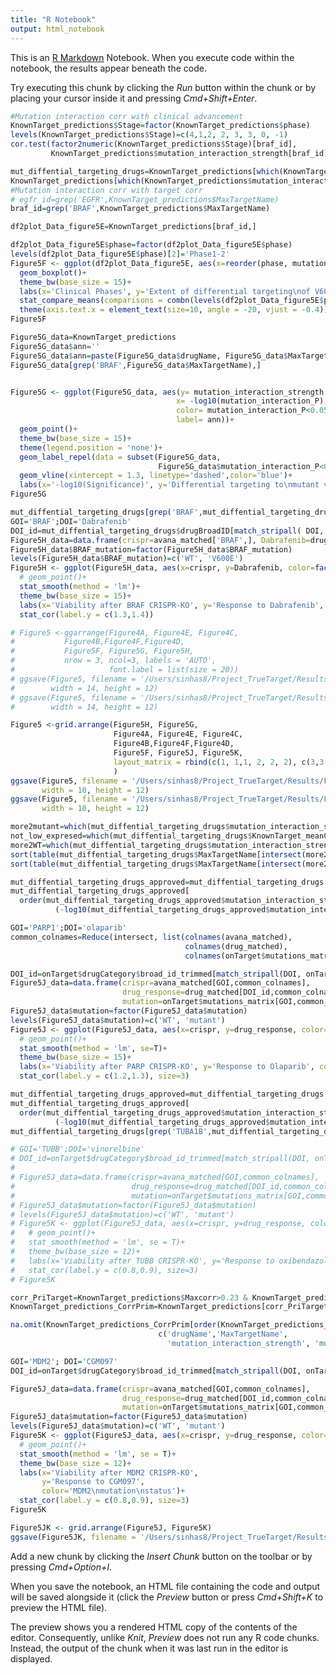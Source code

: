 ```yaml
---
title: "R Notebook"
output: html_notebook
---
```


This is an [R Markdown](http://rmarkdown.rstudio.com) Notebook. When you execute code within the notebook, the results appear beneath the code. 

Try executing this chunk by clicking the *Run* button within the chunk or by placing your cursor inside it and pressing *Cmd+Shift+Enter*. 
<!-- Landscape of differential targeting drugs -->
<!-- Correlation between BRAF inhibitor phase and BRAF V600E specificity -->
```r
#Mutation interaction corr with clinical advancement
KnownTarget_predictions$Stage=factor(KnownTarget_predictions$phase)
levels(KnownTarget_predictions$Stage)=c(4,1,2, 2, 3, 3, 0, -1)
cor.test(factor2numeric(KnownTarget_predictions$Stage)[braf_id],
         KnownTarget_predictions$mutation_interaction_strength[braf_id])

mut_diffential_targeting_drugs=KnownTarget_predictions[which(KnownTarget_predictions$mutation_interaction_P<0.05),]
KnownTarget_predictions[which(KnownTarget_predictions$mutation_interaction_P<0.05),-c(4:7, 8:19)]
#Mutation interaction corr with target corr
# egfr_id=grep('EGFR',KnownTarget_predictions$MaxTargetName)
braf_id=grep('BRAF',KnownTarget_predictions$MaxTargetName)

df2plot_Data_figure5E=KnownTarget_predictions[braf_id,]
```
<!-- Plot 5F: Correlation between BRAF inhibitor phase and BRAF V600E specificity -->
```r
df2plot_Data_figure5E$phase=factor(df2plot_Data_figure5E$phase)
levels(df2plot_Data_figure5E$phase)[2]='Phase1-2'
Figure5F <- ggplot(df2plot_Data_figure5E, aes(x=reorder(phase, mutation_interaction_strength), y=mutation_interaction_strength))+
  geom_boxplot()+
  theme_bw(base_size = 15)+
  labs(x='Clinical Phases', y='Extent of differential targeting\nof V600E')+
  stat_compare_means(comparisons = combn(levels(df2plot_Data_figure5E$phase), 2, simplify = F))+
  theme(axis.text.x = element_text(size=10, angle = -20, vjust = -0.4))
Figure5F
```
<!-- Figure 5G - Landscape of all differential binding -->
```r
Figure5G_data=KnownTarget_predictions
Figure5G_data$ann=''
Figure5G_data$ann=paste(Figure5G_data$drugName, Figure5G_data$MaxTargetName,sep=';')
Figure5G_data[grep('BRAF',Figure5G_data$MaxTargetName),]


Figure5G <- ggplot(Figure5G_data, aes(y= mutation_interaction_strength,
                                     x= -log10(mutation_interaction_P),
                                     color= mutation_interaction_P<0.05,
                                     label= ann))+
  geom_point()+
  theme_bw(base_size = 15)+
  theme(legend.position = 'none')+
  geom_label_repel(data = subset(Figure5G_data,
                                 Figure5G_data$mutation_interaction_P<0.01))+
  geom_vline(xintercept = 1.3, linetype='dashed',color='blue')+
  labs(x='-log10(Significance)', y='Differential targeting to\nmutant vs WT')
Figure5G
```
<!-- Extract Figure5H Data -->
```r
mut_diffential_targeting_drugs[grep('BRAF',mut_diffential_targeting_drugs$MaxTargetName),]
GOI='BRAF';DOI='Dabrafenib'
DOI_id=mut_diffential_targeting_drugs$drugBroadID[match_stripall( DOI, mut_diffential_targeting_drugs$drugName)]
Figure5H_data=data.frame(crispr=avana_matched['BRAF',], Dabrafenib=drug_matched[DOI_id,], BRAF_mutation=mutation_matched['BRAF',])
Figure5H_data$BRAF_mutation=factor(Figure5H_data$BRAF_mutation)
levels(Figure5H_data$BRAF_mutation)=c('WT', 'V600E')
Figure5H <- ggplot(Figure5H_data, aes(x=crispr, y=Dabrafenib, color=factor(BRAF_mutation)))+
  # geom_point()+
  stat_smooth(method = 'lm')+
  theme_bw(base_size = 15)+
  labs(x='Viability after BRAF CRISPR-KO', y='Response to Dabrafenib', color='BRAF\nmutation\nstatus')+
  stat_cor(label.y = c(1.3,1.4))
```
<!-- Putting all Figure together -->
```r
# Figure5 <-ggarrange(Figure4A, Figure4E, Figure4C,
#           Figure4B,Figure4F,Figure4D,
#           Figure5F, Figure5G, Figure5H,
#           nrow = 3, ncol=3, labels = 'AUTO',
#                     font.label = list(size = 20))
# ggsave(Figure5, filename = '/Users/sinhas8/Project_TrueTarget/Results/Figure5v1.png',
#        width = 14, height = 12)
# ggsave(Figure5, filename = '/Users/sinhas8/Project_TrueTarget/Results/Figure5v1.pdf',
#        width = 14, height = 12)
```
```r
Figure5 <-grid.arrange(Figure5H, Figure5G,
                       Figure4A, Figure4E, Figure4C,
                       Figure4B,Figure4F,Figure4D,
                       Figure5F, Figure5J, Figure5K,
                       layout_matrix = rbind(c(1, 1,1, 2, 2, 2), c(3,3, 4,4, 5,5), c(6,6, 7,7, 8,8), c(9,9,10,10,11,11))
                       )
ggsave(Figure5, filename = '/Users/sinhas8/Project_TrueTarget/Results/Figure5v2.png',
       width = 10, height = 12)
ggsave(Figure5, filename = '/Users/sinhas8/Project_TrueTarget/Results/Figure5v2.pdf',
       width = 10, height = 12)
```



<!-- Find genes that are most frequenty targeted by differential targeting drugs -->
```r
more2mutant=which(mut_diffential_targeting_drugs$mutation_interaction_strength>0)
not_low_expresed=which(mut_diffential_targeting_drugs$KnownTarget_meanCorr>3)
more2WT=which(mut_diffential_targeting_drugs$mutation_interaction_strength<0)
sort(table(mut_diffential_targeting_drugs$MaxTargetName[intersect(more2mutant, not_low_expresed)]), decreasing = T)
sort(table(mut_diffential_targeting_drugs$MaxTargetName[intersect(more2WT, not_low_expresed)]), decreasing = T)
```

<!-- Extract Figure5H Data -->
```r
mut_diffential_targeting_drugs_approved=mut_diffential_targeting_drugs[which(mut_diffential_targeting_drugs$phase=='Launched'),]
mut_diffential_targeting_drugs_approved[
  order(mut_diffential_targeting_drugs_approved$mutation_interaction_strength*
          (-log10(mut_diffential_targeting_drugs_approved$mutation_interaction_P))),]
```
<!-- PARP1 -->
```r
GOI='PARP1';DOI='olaparib'
common_colnames=Reduce(intersect, list(colnames(avana_matched),
                                       colnames(drug_matched),
                                       colnames(onTarget$mutations_matrix)))

DOI_id=onTarget$drugCategory$broad_id_trimmed[match_stripall(DOI, onTarget$drugCategory$name)]
Figure5J_data=data.frame(crispr=avana_matched[GOI,common_colnames],
                         drug_response=drug_matched[DOI_id,common_colnames],
                         mutation=onTarget$mutations_matrix[GOI,common_colnames])
Figure5J_data$mutation=factor(Figure5J_data$mutation)
levels(Figure5J_data$mutation)=c('WT', 'mutant')
Figure5J <- ggplot(Figure5J_data, aes(x=crispr, y=drug_response, color=factor(mutation)))+
  # geom_point()+
  stat_smooth(method = 'lm', se=T)+
  theme_bw(base_size = 15)+
  labs(x='Viability after PARP CRISPR-KO', y='Response to Olaparib', color='PARP1\nmutation\nstatus')+
  stat_cor(label.y = c(1.2,1.3), size=3)
```
<!-- TUBB -->
```r
mut_diffential_targeting_drugs_approved=mut_diffential_targeting_drugs[which(mut_diffential_targeting_drugs$phase=='Launched'),]
mut_diffential_targeting_drugs_approved[
  order(mut_diffential_targeting_drugs_approved$mutation_interaction_strength*
          (-log10(mut_diffential_targeting_drugs_approved$mutation_interaction_P))),]
mut_diffential_targeting_drugs[grep('TUBA1B',mut_diffential_targeting_drugs$MaxTargetName),]
```


```r
# GOI='TUBB';DOI='vinorelbine'
# DOI_id=onTarget$drugCategory$broad_id_trimmed[match_stripall(DOI, onTarget$drugCategory$name)]
# 
# Figure5J_data=data.frame(crispr=avana_matched[GOI,common_colnames],
#                          drug_response=drug_matched[DOI_id,common_colnames],
#                          mutation=onTarget$mutations_matrix[GOI,common_colnames])
# Figure5J_data$mutation=factor(Figure5J_data$mutation)
# levels(Figure5J_data$mutation)=c('WT', 'mutant')
# Figure5K <- ggplot(Figure5J_data, aes(x=crispr, y=drug_response, color=factor(mutation)))+
#   # geom_point()+
#   stat_smooth(method = 'lm', se = T)+
#   theme_bw(base_size = 12)+
#   labs(x='Viability after TUBB CRISPR-KO', y='Response to oxibendazole', color='TUBB\nmutation\nstatus')+
#   stat_cor(label.y = c(0.8,0.9), size=3)
# Figure5K
```

```r
corr_PriTarget=KnownTarget_predictions$Maxcorr>0.23 & KnownTarget_predictions$mutation_interaction_P<0.2
KnownTarget_predictions_CorrPrim=KnownTarget_predictions[corr_PriTarget,]

na.omit(KnownTarget_predictions_CorrPrim[order(KnownTarget_predictions_CorrPrim$mutation_interaction_strength),
                                 c('drugName','MaxTargetName',
                                   'mutation_interaction_strength', 'mutation_interaction_P')])
```

```r
GOI='MDM2'; DOI='CGM097'
DOI_id=onTarget$drugCategory$broad_id_trimmed[match_stripall(DOI, onTarget$drugCategory$name)]

Figure5J_data=data.frame(crispr=avana_matched[GOI,common_colnames],
                         drug_response=drug_matched[DOI_id,common_colnames],
                         mutation=onTarget$mutations_matrix[GOI,common_colnames])
Figure5J_data$mutation=factor(Figure5J_data$mutation)
levels(Figure5J_data$mutation)=c('WT', 'mutant')
Figure5K <- ggplot(Figure5J_data, aes(x=crispr, y=drug_response, color=factor(mutation)))+
  # geom_point()+
  stat_smooth(method = 'lm', se = T)+
  theme_bw(base_size = 12)+
  labs(x='Viability after MDM2 CRISPR-KO',
       y='Response to CGM097',
       color='MDM2\nmutation\nstatus')+
  stat_cor(label.y = c(0.8,0.9), size=3)
Figure5K
```

```r
Figure5JK <- grid.arrange(Figure5J, Figure5K)
ggsave(Figure5JK, filename = '/Users/sinhas8/Project_TrueTarget/Results/Figure5JK.pdf',width=4,height = 8)
```


Add a new chunk by clicking the *Insert Chunk* button on the toolbar or by pressing *Cmd+Option+I*.

When you save the notebook, an HTML file containing the code and output will be saved alongside it (click the *Preview* button or press *Cmd+Shift+K* to preview the HTML file). 

The preview shows you a rendered HTML copy of the contents of the editor. Consequently, unlike *Knit*, *Preview* does not run any R code chunks. Instead, the output of the chunk when it was last run in the editor is displayed.

